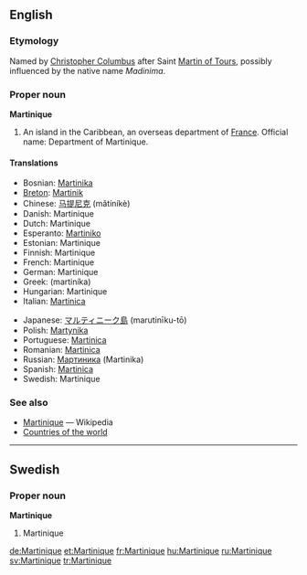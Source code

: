 ==English==

===Etymology===
Named by [[w:Christopher Columbus|Christopher Columbus]] after Saint [[w:Martin of Tours|Martin of Tours]], possibly influenced by the native name ''Madinima''.

===Proper noun===
'''Martinique'''

# An island in the Caribbean, an overseas department of [[France]].  Official name: Department of Martinique.

====Translations====
{{top}}
*Bosnian: [[Martinika]] {{f}}
*[[Breton]]: [[Martinik]]
*Chinese: [[马提尼克]] (mǎtíníkè)
*Danish: Martinique
*Dutch: Martinique
*Esperanto: [[Martiniko]]
*Estonian: Martinique
*Finnish: Martinique
*French: Martinique {{f}}
*German: Martinique
*Greek: {{t|el|Μαρτινίκα|f|}} (martiníka)
*Hungarian: Martinique
*Italian: [[Martinica]]
{{mid}}
*Japanese: [[マルティニーク島]] (marutinīku-tō)
*Polish: [[Martynika]]
*Portuguese: [[Martinica]]
*Romanian: [[Martinica]] {{f}}
*Russian: [[Мартиника]] (Martinika)
*Spanish: [[Martinica]]
*Swedish: Martinique
{{bottom}}

===See also===
* [[w:Martinique|Martinique]] — Wikipedia
* [[Countries of the world]]

----

==Swedish==

===Proper noun===
'''Martinique'''

# Martinique

[[de:Martinique]]
[[et:Martinique]]
[[fr:Martinique]]
[[hu:Martinique]]
[[ru:Martinique]]
[[sv:Martinique]]
[[tr:Martinique]]